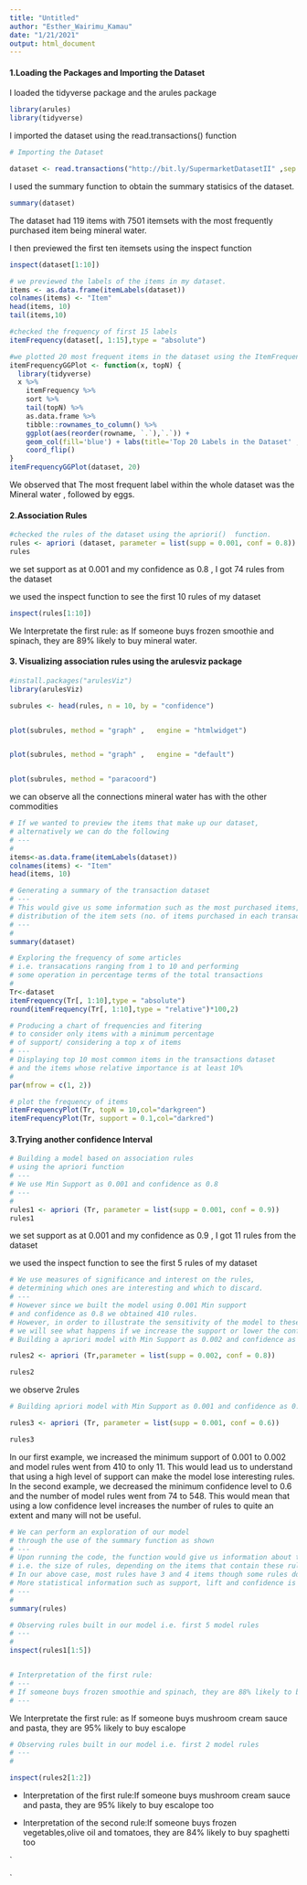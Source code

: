 ---
title: "Untitled"
author: "Esther_Wairimu_Kamau"
date: "1/21/2021"
output: html_document
---


####  1.Loading the Packages and Importing the Dataset

I loaded the tidyverse package and the arules package

```{r}

library(arules)
library(tidyverse)

```

I imported the dataset using the read.transactions() function

```{r}

# Importing the Dataset

dataset <- read.transactions("http://bit.ly/SupermarketDatasetII" ,sep =",")


```



I used the summary function to obtain the summary statisics of the dataset.

```{r}

summary(dataset)

```
The dataset had 119 items with 7501 itemsets with the most frequently purchased item being mineral water.


I then previewed the first ten itemsets using the inspect function

```{r}
inspect(dataset[1:10])

```



```{r}
# we previewed the labels of the items in my dataset.
items <- as.data.frame(itemLabels(dataset))
colnames(items) <- "Item"
head(items, 10)    
tail(items,10)
```



```{r}
#checked the frequency of first 15 labels
itemFrequency(dataset[, 1:15],type = "absolute")

``` 



```{r}
#we plotted 20 most frequent items in the dataset using the ItemFrequency and topN.
itemFrequencyGGPlot <- function(x, topN) {
  library(tidyverse)
  x %>%
    itemFrequency %>%
    sort %>%
    tail(topN) %>%
    as.data.frame %>%
    tibble::rownames_to_column() %>%
    ggplot(aes(reorder(rowname, `.`),`.`)) + 
    geom_col(fill='blue') + labs(title='Top 20 Labels in the Dataset' , y  = "Frequency" , x = 'Items')+
    coord_flip()
}  
itemFrequencyGGPlot(dataset, 20)

```
We observed that The most frequent label within the whole dataset was the Mineral water , followed by eggs.


#### 2.Association Rules


```{r}
#checked the rules of the dataset using the apriori()  function.
rules <- apriori (dataset, parameter = list(supp = 0.001, conf = 0.8))
rules

```

we set support as at  0.001 and my confidence as 0.8 , I got 74 rules from the dataset 

we used the inspect function to see the first 10 rules of my dataset

```{r}
inspect(rules[1:10])

```
 We Interpretate the first rule: as If someone buys frozen smoothie and spinach, they are 89% likely to buy mineral water.


#### 3. Visualizing association rules using the arulesviz package

```{r}
#install.packages("arulesViz")
library(arulesViz)

```



```{r , fig.width=10,fig.height=10}

subrules <- head(rules, n = 10, by = "confidence")


plot(subrules, method = "graph" ,   engine = "htmlwidget")


plot(subrules, method = "graph" ,   engine = "default")


plot(subrules, method = "paracoord")

```
we can observe all the connections mineral water has with the other commodities




```{r}
# If we wanted to preview the items that make up our dataset,
# alternatively we can do the following
# ---
# 
items<-as.data.frame(itemLabels(dataset))
colnames(items) <- "Item"
head(items, 10)  

```




```{r}
# Generating a summary of the transaction dataset
# ---
# This would give us some information such as the most purchased items, 
# distribution of the item sets (no. of items purchased in each transaction), etc.
# ---
# 
summary(dataset)

```



```{r}
# Exploring the frequency of some articles 
# i.e. transacations ranging from 1 to 10 and performing 
# some operation in percentage terms of the total transactions 
# 
Tr<-dataset
itemFrequency(Tr[, 1:10],type = "absolute")
round(itemFrequency(Tr[, 1:10],type = "relative")*100,2)

```



```{r}
# Producing a chart of frequencies and fitering 
# to consider only items with a minimum percentage 
# of support/ considering a top x of items
# ---
# Displaying top 10 most common items in the transactions dataset 
# and the items whose relative importance is at least 10%
# 
par(mfrow = c(1, 2))

# plot the frequency of items
itemFrequencyPlot(Tr, topN = 10,col="darkgreen")
itemFrequencyPlot(Tr, support = 0.1,col="darkred")

```


#### 3.Trying another confidence Interval 


```{r}
# Building a model based on association rules 
# using the apriori function 
# ---
# We use Min Support as 0.001 and confidence as 0.8
# ---
# 
rules1 <- apriori (Tr, parameter = list(supp = 0.001, conf = 0.9))
rules1

```
we set support as at  0.001 and my confidence as 0.9 , I got 11 rules from the dataset 

we used the inspect function to see the first 5 rules of my dataset


```{r}

# We use measures of significance and interest on the rules, 
# determining which ones are interesting and which to discard.
# ---
# However since we built the model using 0.001 Min support 
# and confidence as 0.8 we obtained 410 rules.
# However, in order to illustrate the sensitivity of the model to these two parameters, 
# we will see what happens if we increase the support or lower the confidence level
# Building a apriori model with Min Support as 0.002 and confidence as 0.8.

rules2 <- apriori (Tr,parameter = list(supp = 0.002, conf = 0.8)) 

rules2

```
we observe 2rules

```{r}
# Building apriori model with Min Support as 0.001 and confidence as 0.6.

rules3 <- apriori (Tr, parameter = list(supp = 0.001, conf = 0.6)) 

rules3
```
In our first example, we increased the minimum support of 0.001 to 0.002 and model rules went from 410 to only 11. This would lead us to understand that using a high level of support can make the model lose interesting rules. In the second example, we decreased the minimum confidence level to 0.6 and the number of model rules went from 74 to 548. This would mean that using a low confidence level increases the number of rules to quite an extent and many will not be useful.


```{r}
# We can perform an exploration of our model 
# through the use of the summary function as shown
# ---
# Upon running the code, the function would give us information about the model 
# i.e. the size of rules, depending on the items that contain these rules. 
# In our above case, most rules have 3 and 4 items though some rules do have upto 6. 
# More statistical information such as support, lift and confidence is also provided.
# ---
# 
summary(rules)

```


```{r}
# Observing rules built in our model i.e. first 5 model rules
# ---
# 
inspect(rules1[1:5])


# Interpretation of the first rule:
# ---
# If someone buys frozen smoothie and spinach, they are 88% likely to buy mineral water  too
# ---
```
We Interpretate the first rule: as If someone buys mushroom cream sauce and pasta, they are 95% likely to buy escalope




```{r}
# Observing rules built in our model i.e. first 2 model rules
# ---
# 

inspect(rules2[1:2])

```

* Interpretation of the first rule:If someone buys mushroom cream sauce and pasta, they are 95% likely to buy escalope  too

* Interpretation of the second rule:If someone buys frozen vegetables,olive oil and tomatoes, they are 84% likely to buy spaghetti  too

`





`
